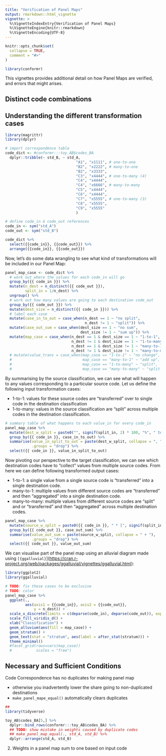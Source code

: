```yaml
---
title: "Verification of Panel Maps"
output: rmarkdown::html_vignette
vignette: >
  %\VignetteIndexEntry{Verification of Panel Maps}
  %\VignetteEngine{knitr::rmarkdown}
  %\VignetteEncoding{UTF-8}
---
```


```r
knitr::opts_chunk$set(
  collapse = TRUE,
  comment = "#>"
)
```

```r
library(conformr)
```

This vignettes provides additional detail on how Panel Maps are verified, and errors that might arises.

## Distinct code combinations

## Understanding the different transformation cases

```r
library(magrittr)
library(dplyr)

# import correspondence table
code_dict <- #conformr:::toy_AB$codes_BA 
  dplyr::tribble(~ std_B, ~ std_A,
                                "A1", "x1111", # one-to-one
                                "B2", "x2222", # many-to-one
                                "B2", "x3333",
                                "C3", "x4444", # one-to-many (4)
                                "C4", "x4444",
                                "C4", "x6666", # many-to-many
                                "C5", "x4444",
                                "C6", "x4444",
                                "C7", "x5555", # one-to-many (3)
                                "C8", "x5555",
                                "C9", "x5555"
                                )

# define code_in & code_out references
code_in <- sym("std_A")
code_out <- sym("std_B")

code_dict %>%
  select({{code_in}}, {{code_out}}) %>%
  arrange({{code_in}}, {{code_out}})
```

Now, let's do some data wrangling to see what kind of transformations will be included in our Panel Map:

```r
panel_map_case <- code_dict %>%
  # work out where the values for each code_in will go
  group_by({{ code_in }}) %>%
  mutate(n_dest = n_distinct({{ code_out }}),
         split_in = 1/n_dest) %>%
  ungroup() %>%
  # work out how many values are going to each destination code_out
  group_by({{ code_out }}) %>%
  mutate(dest_size = n_distinct({{ code_in }})) %>%
  # label each case
  mutate(case_in_to_out = case_when(n_dest == 1 ~ "no split",
                                    n_dest != 1 ~ "split")) %>%
  mutate(case_out_sum = case_when(dest_size == 1 ~ "no sum",
                                  dest_size != 1 ~ "sum up")) %>%
  mutate(map_case = case_when(n_dest == 1 & dest_size == 1 ~ "1-to-1",
                              n_dest != 1 & dest_size == 1 ~ "1-to-many",
                              n_dest == 1 & dest_size != 1 ~ "many-to-1",
                              n_dest != 1 & dest_size != 1 ~ "many-to-many"))
  # mutate(value_trans = case_when(map_case == "1-to-1" ~ "no change",
  #                                map_case == "many-to-1" ~ "add up",
  #                                map_case == "1-to-many" ~ "split",
  #                                map_case == "many-to-many" ~ "split & add up"))
```

By summarising by the source classification, we can see what will happen to any values corresponding to a particular source code. Let us define the following input transformation cases:

-   1-to-1: values for these source codes are "transferred" over to single code in the destination classification
-   1-to-many: values in the source classification are "split" across multiple codes in the destination classification.

```r
# summary table of what happens to each value_in for every code_in
panel_map_case %>%
  mutate(dest_w_split = paste0("", signif(split_in, 2) * 100, "%", " to ", {{ code_out }})) %>%
  group_by({{ code_in }}, case_in_to_out) %>%
  summarise(value_in_split_to_out = paste(dest_w_split, collapse = ", "),
            .groups = "drop") %>%
  select({{ code_in }}, value_in_split_to_out)
```

Now pivoting our perspective to the target classification, we can see which destination codes have to "collect" values from multiple source codes. From here we can define following transformed output cases:

-   1-to-1: a single value from a single source code is "transferred" into a single destination code.
-   many-to-1: multiple values from different source codes are "transferred" and then "aggregated" into a single destination code.
-   many-to-many: multiple values from different source codes are "split" and or "transferred" and then "aggregated" across multiple destination codes.

```r
panel_map_case %>%
  mutate(source_w_split = paste0({{ code_in }}, " * [", signif(split_in, 2), "]")) %>%
  group_by({{ code_out }}, case_out_sum) %>%
  summarise(value_out_sum = paste(source_w_split, collapse = " + "),
            .groups = "drop") %>%
  select({{ code_out }}, value_out_sum)
```

We can visualise part of the panel map using an alluvial diagram made using `[{ggalluvial}`](<https://cran.r-project.org/web/packages/ggalluvial/vignettes/ggalluvial.html>):

```r
library(ggplot2)
library(ggalluvial)

# TODO: fix these cases to be exclusive
# TODO: color 
panel_map_case %>%
  ggplot(., 
         aes(axis1 = {{code_in}}, axis2 = {{code_out}},
             y = n_dest)) +
  scale_x_discrete(limits = c(deparse(code_in), deparse(code_out)), expand = c(.2, .05)) +
  scale_fill_viridis_d() +
  xlab("Classification") +
  geom_alluvium(aes(fill = map_case)) +
  geom_stratum() +
  geom_text(stat = "stratum", aes(label = after_stat(stratum))) +
  theme_minimal()
  #facet_grid(rows=vars(map_case))
  #           scales = "free")
```

## Necessary and Sufficient Conditions

Code Correspondence has no duplicates for making panel map <!--# maybe move this to make_panel_maps.Rmd -->

-   otherwise you inadvertently lower the share going to non-duplicated destinations
-   `make_panel_mape_equal()` automatically clears duplicates

```r
## 
library(tidyverse)

toy_AB$codes_BA[5,] %>% 
  dplyr::bind_rows(conformr:::toy_AB$codes_BA) %>% 
  ## TODO: show mistake in weights caused by duplicate codes
  ## make_panel_map_equal(., std_A, std_B) %>% 
  dplyr::arrange(std_A, std_B)
```

2.  Weights in a panel map sum to one based on input code

<!--# TODO: INSERT DEMO CODE-->
